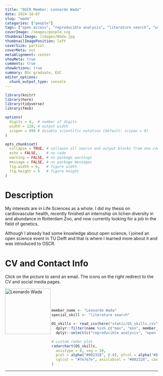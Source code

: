 ```yaml
---
title: "OSCR Member: Leonardo Wada"
date: 2024-10-07
slug: "wada"
categories: ["people"]
tags: ["open access", "reproducible analysis", "literature search", "school-euc"] # top 3 categories + unique + school
coverImage: /images/people.svg
thumbnailImage: /images/Wada.jpg
thumbnailImagePosition: left
coverSize: partial
coverMeta: out
metaAlignment: center
showMeta: true
comments: true
showActions: true
summary: BSc graduate, EUC
editor_options: 
  chunk_output_type: console
---
```


```r

library(knitr)
library(here)
library(tidyverse)
library(fmsb)

options(
  digits = 4,  # number of digits
  width = 120, # output width
  scipen = 999 # disable scientific notation (default: scipen = 0)
)

opts_chunk$set(
  collapse = TRUE, # collapse all source and output blocks from one code chunk into a single block
  echo = FALSE,    # no code
  warning = FALSE, # no package warnings
  message = FALSE, # no package messages
  fig.width = 6,   # figure width
  fig.height = 6   # figure height
)

```

# Description

My interests are in Life Sciences as a whole. I did my thesis on cardiovascular health, recently finished an internship on lichen diversity in and abundance in Rotterdam Zoo, and now currently looking for a job in the field of genetics.

Although I already had some knowledge about open science, I joined an open science event in TU Delft and that is where I learned more about it and was introduced to OSCR.

# CV and Contact Info

Click on the picture to send an email. The icons on the right redirect to the CV and social media pages.

<!-- EMAIL -->
<p>
  <a href="mailto:560377lw@eur.nl">
  <img border="0" alt="Leonardo Wada" src="/images/Wada.jpg" width="150" height="150" align="left">
  </a>
</p>

<!-- CV -->
<p align="center">
  <a href="https://drive.google.com/file/d/14aRLPoF_lpqZauleM99WPjhCYXVo_BIj/view?usp=sharing" class="fa fa-file fa-2x" style="color:#00B969;">
  </a>
</p>

<!-- LINKEDIN -->
<p align="center">
  <a href="https://www.linkedin.com/in/wadaleonardo" class="fa fa-linkedin fa-2x" style="color:#000000;">
  </a>
</p>

<BR><BR><BR>

<!-- # Expertise -->

```r

member_name <- "Leonardo Wada"
special_skill <- "literature search"

OS_skills <- read_csv(here("static/OS_skills.csv")) %>%
  dplyr::filter(name %in% c("max", "min", member_name)) %>%
  dplyr::select(c("reproducible analysis", "open source software", "data sharing", all_of(special_skill), "preregistration", "open access", "data management"))

# custom radar plot
radarchart(OS_skills,
  axistype = 0, seg = 10,
  pcol = alpha("#002328", 0.8), pfcol = alpha("#00B969", 0.6), plwd = 4, centerzero = TRUE, # polygon
  cglcol = "#7e7e7e", axislabcol = "#002328", caxislabels = seq(0, 10, 2), cglwd = 0.8 # grid
)

```

***


